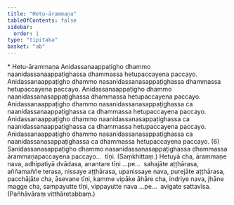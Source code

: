```yaml
---
title: "Hetu-ārammaṇa"
tableOfContents: false
sidebar:
  order: 1
type: "tipitaka"
basket: "ab"
---
```



<DynamicBreadcrumb />

<Paragraph type="center">
* Hetu-ārammaṇa
</Paragraph>

<Division number="51">

<Paragraph number="138">
Anidassanaappaṭigho dhammo naanidassanaappaṭighassa dhammassa hetupaccayena paccayo. Anidassanaappaṭigho dhammo nasanidassanasappaṭighassa dhammassa hetupaccayena paccayo. Anidassanaappaṭigho dhammo naanidassanasappaṭighassa dhammassa hetupaccayena paccayo. Anidassanaappaṭigho dhammo nasanidassanasappaṭighassa ca naanidassanaappaṭighassa ca dhammassa hetupaccayena paccayo. Anidassanaappaṭigho dhammo naanidassanasappaṭighassa ca naanidassanaappaṭighassa ca dhammassa hetupaccayena paccayo. Anidassanaappaṭigho dhammo nasanidassanasappaṭighassa ca naanidassanasappaṭighassa ca dhammassa hetupaccayena paccayo. (6)
</Paragraph>

<Paragraph number="139">
Sanidassanasappaṭigho dhammo nasanidassanasappaṭighassa dhammassa ārammaṇapaccayena paccayo…  tīṇi. (Saṃkhittaṃ.)
</Paragraph>

</Division>
<Division number="52">

<Paragraph number="140">
Hetuyā cha, ārammaṇe nava, adhipatiyā dvādasa, anantare tīṇi …pe…  sahajāte aṭṭhārasa, aññamaññe terasa, nissaye aṭṭhārasa, upanissaye nava, purejāte aṭṭhārasa, pacchājāte cha, āsevane tīṇi, kamme vipāke āhāre cha, indriye nava, jhāne magge cha, sampayutte tīṇi, vippayutte nava …pe…  avigate sattavīsa. (Pañhāvāraṃ vitthāretabbaṃ.)
</Paragraph>
</Division>